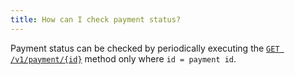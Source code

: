 ```yaml
---
title: How can I check payment status?
---
```


Payment status can be checked by periodically executing the 
[`GET /v1/payment/{id}`](/api-reference/endpoint/get-v1-payment-id) method only where `id = payment id`.